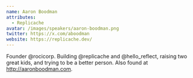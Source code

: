```yaml
---
name: Aaron Boodman
attributes:
  - Replicache
avatar: /images/speakers/aaron-boodman.png
twitter: https://x.com/aboodman
website: https://replicache.dev/
---
```


Founder @rocicorp. Building @replicache and @hello_reflect, raising two great kids, and trying to be a better person. Also found at http://aaronboodman.com.
